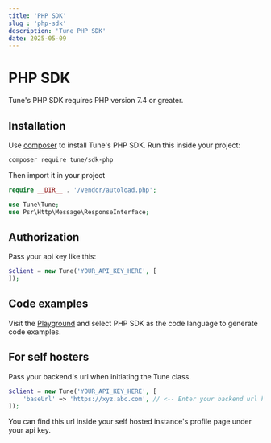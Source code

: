 ```yaml
---
title: 'PHP SDK'
slug : 'php-sdk'
description: 'Tune PHP SDK'
date: 2025-05-09
---
```


# PHP SDK

Tune's PHP SDK requires PHP version 7.4 or greater.

## Installation

Use [composer](https://packagist.org/packages/tune/sdk-php) to install Tune's PHP SDK. Run this inside your project:

```bash
composer require tune/sdk-php
```

Then import it in your project

```php
require __DIR__ . '/vendor/autoload.php';

use Tune\Tune;
use Psr\Http\Message\ResponseInterface;
```

## Authorization

Pass your api key like this:

```php
$client = new Tune('YOUR_API_KEY_HERE', [
]);
```

## Code examples

Visit the [Playground](/playground) and select PHP SDK as the code language to generate code examples.

## For self hosters

Pass your backend's url when initiating the Tune class.

```php
$client = new Tune('YOUR_API_KEY_HERE', [
    'baseUrl' => 'https://xyz.abc.com', // <-- Enter your backend url here
]);
```

You can find this url inside your self hosted instance's profile page under your api key.